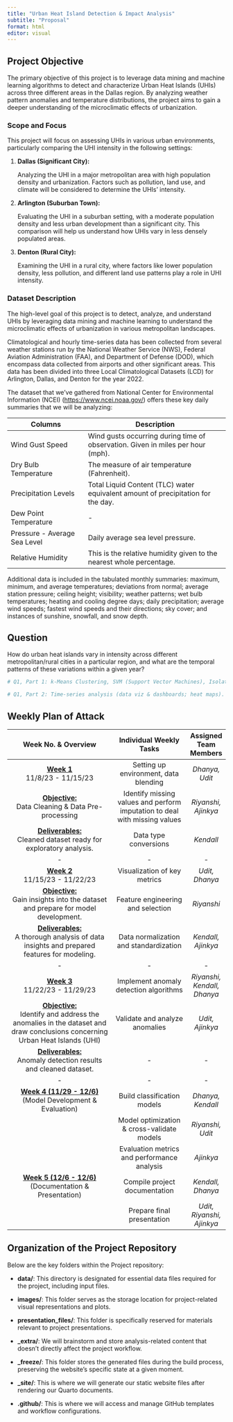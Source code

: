 ```yaml
---
title: "Urban Heat Island Detection & Impact Analysis"
subtitle: "Proposal"
format: html
editor: visual
---
```


## Project Objective

The primary objective of this project is to leverage data mining and machine learning algorithms to detect and characterize Urban Heat Islands (UHIs) across three different areas in the Dallas region. By analyzing weather pattern anomalies and temperature distributions, the project aims to gain a deeper understanding of the microclimatic effects of urbanization.

### **Scope and Focus**

This project will focus on assessing UHIs in various urban environments, particularly comparing the UHI intensity in the following settings:

1.  **Dallas (Significant City):**

    Analyzing the UHI in a major metropolitan area with high population density and urbanization. Factors such as pollution, land use, and climate will be considered to determine the UHIs' intensity.

2.  **Arlington (Suburban Town):**

    Evaluating the UHI in a suburban setting, with a moderate population density and less urban development than a significant city. This comparison will help us understand how UHIs vary in less densely populated areas.

3.  **Denton (Rural City):**

    Examining the UHI in a rural city, where factors like lower population density, less pollution, and different land use patterns play a role in UHI intensity.

### Dataset Description

The high-level goal of this project is to detect, analyze, and understand UHIs by leveraging data mining and machine learning to understand the microclimatic effects of urbanization in various metropolitan landscapes.

Climatological and hourly time-series data has been collected from several weather stations run by the National Weather Service (NWS), Federal Aviation Administration (FAA), and Department of Defense (DOD), which encompass data collected from airports and other significant areas. This data has been divided into three Local Climatological Datasets (LCD) for Arlington, Dallas, and Denton for the year 2022.

The dataset that we've gathered from National Center for Environmental Information (NCEI) (<https://www.ncei.noaa.gov/>) offers these key daily summaries that we will be analyzing:

+---------------------------------------------+----------------------------------------------------------------------------------+
| Columns                                     | Description                                                                      |
+=============================================+==================================================================================+
| Wind Gust Speed                             | Wind gusts occurring during time of observation. Given in miles per hour (mph).  |
+---------------------------------------------+----------------------------------------------------------------------------------+
| Dry Bulb Temperature                        | The measure of air temperature (Fahrenheit).                                     |
+---------------------------------------------+----------------------------------------------------------------------------------+
| Precipitation Levels                        | Total Liquid Content (TLC) water equivalent amount of precipitation for the day. |
+---------------------------------------------+----------------------------------------------------------------------------------+
| Dew Point Temperature                       | \-                                                                               |
+---------------------------------------------+----------------------------------------------------------------------------------+
| Pressure - Average Sea Level                | Daily average sea level pressure.                                                |
+---------------------------------------------+----------------------------------------------------------------------------------+
| Relative Humidity                           | This is the relative humidity given to the nearest whole percentage.             |
+---------------------------------------------+----------------------------------------------------------------------------------+

Additional data is included in the tabulated monthly summaries: maximum, minimum, and average temperatures; deviations from normal; average station pressure; ceiling height; visibility; weather patterns; wet bulb temperatures; heating and cooling degree days; daily precipitation; average wind speeds; fastest wind speeds and their directions; sky cover; and instances of sunshine, snowfall, and snow depth.

## Question

How do urban heat islands vary in intensity across different metropolitan/rural cities in a particular region, and what are the temporal patterns of these variations within a given year?

```r
# Q1, Part 1: k-Means Clustering, SVM (Support Vector Machines), Isolation Forest and Local Outlier Factor (LOF), Z-scores. First 3 are models.

# Q1, Part 2: Time-series analysis (data viz & dashboards; heat maps).
```

## Weekly Plan of Attack

+------------------------------------------------------------------------------------------------------------+----------------------------------------------------------------------------+-----------------------------+
| Week No. & Overview                                                                                        | Individual Weekly Tasks                                                    | Assigned Team Members       |
+:==========================================================================================================:+:==========================================================================:+:===========================:+
| [**Week 1\                                                                                                 | Setting up environment, data blending                                      | *Dhanya, Udit*              |
| **]{.underline}11/8/23 - 11/15/23\                                                                         |                                                                            |                             |
+------------------------------------------------------------------------------------------------------------+----------------------------------------------------------------------------+-----------------------------+
| [**Objective:**]{.underline}\                                                                              | Identify missing values and perform imputation to deal with missing values | *Riyanshi, Ajinkya*         |
| Data Cleaning & Data Pre-processing                                                                        |                                                                            |                             |
+------------------------------------------------------------------------------------------------------------+----------------------------------------------------------------------------+-----------------------------+
| [**Deliverables:**]{.underline}\                                                                           | Data type conversions                                                      | *Kendall*                   |
| Cleaned dataset ready for exploratory analysis.                                                            |                                                                            |                             |
+------------------------------------------------------------------------------------------------------------+----------------------------------------------------------------------------+-----------------------------+
| \-                                                                                                         | \-                                                                         | \-                          |
+------------------------------------------------------------------------------------------------------------+----------------------------------------------------------------------------+-----------------------------+
| [**Week 2 \                                                                                                | Visualization of key metrics                                               | *Udit, Dhanya*              |
| **]{.underline}11/15/23 - 11/22/23\                                                                        |                                                                            |                             |
+------------------------------------------------------------------------------------------------------------+----------------------------------------------------------------------------+-----------------------------+
| [**Objective:**]{.underline} \                                                                             | Feature engineering and selection                                          | *Riyanshi*                  |
| Gain insights into the dataset and prepare for model development.                                          |                                                                            |                             |
+------------------------------------------------------------------------------------------------------------+----------------------------------------------------------------------------+-----------------------------+
| [**Deliverables:**]{.underline} \                                                                          | Data normalization and standardization                                     | *Kendall, Ajinkya*          |
| A thorough analysis of data insights and prepared features for modeling.                                   |                                                                            |                             |
+------------------------------------------------------------------------------------------------------------+----------------------------------------------------------------------------+-----------------------------+
| \-                                                                                                         | \-                                                                         | \-                          |
+------------------------------------------------------------------------------------------------------------+----------------------------------------------------------------------------+-----------------------------+
| [**Week 3\                                                                                                 | Implement anomaly detection algorithms                                     | *Riyanshi, Kendall, Dhanya* |
| **]{.underline}11/22/23 - 11/29/23                                                                         |                                                                            |                             |
+------------------------------------------------------------------------------------------------------------+----------------------------------------------------------------------------+-----------------------------+
| [**Objective:**]{.underline}\                                                                              | Validate and analyze anomalies                                             | *Udit, Ajinkya*             |
| Identify and address the anomalies in the dataset and draw conclusions concerning Urban Heat Islands (UHI) |                                                                            |                             |
+------------------------------------------------------------------------------------------------------------+----------------------------------------------------------------------------+-----------------------------+
| [**Deliverables:**]{.underline}\                                                                           | \-                                                                         | \-                          |
| Anomaly detection results and cleaned dataset.                                                             |                                                                            |                             |
+------------------------------------------------------------------------------------------------------------+----------------------------------------------------------------------------+-----------------------------+
| \-                                                                                                         | \-                                                                         | \-                          |
+------------------------------------------------------------------------------------------------------------+----------------------------------------------------------------------------+-----------------------------+
| [**Week 4 (11/29 - 12/6)**]{.underline}\                                                                   | Build classification models                                                | *Dhanya, Kendall*           |
| (Model Development & Evaluation)                                                                           |                                                                            |                             |
+------------------------------------------------------------------------------------------------------------+----------------------------------------------------------------------------+-----------------------------+
|                                                                                                            | Model optimization & cross-validate models                                 | *Riyanshi, Udit*            |
+------------------------------------------------------------------------------------------------------------+----------------------------------------------------------------------------+-----------------------------+
|                                                                                                            | Evaluation metrics and performance analysis                                | *Ajinkya*                   |
+------------------------------------------------------------------------------------------------------------+----------------------------------------------------------------------------+-----------------------------+
| [**Week 5 (12/6 - 12/6)**]{.underline}\                                                                    | Compile project documentation                                              | *Kendall, Dhanya*           |
| (Documentation & Presentation)                                                                             |                                                                            |                             |
+------------------------------------------------------------------------------------------------------------+----------------------------------------------------------------------------+-----------------------------+
|                                                                                                            | Prepare final presentation                                                 | *Udit, Riyanshi, Ajinkya*   |
+------------------------------------------------------------------------------------------------------------+----------------------------------------------------------------------------+-----------------------------+

## Organization of the Project Repository

Below are the key folders within the Project repository:

-   **data/**: This directory is designated for essential data files required for the project, including input files.

-   **images/**: This folder serves as the storage location for project-related visual representations and plots.

-   **presentation_files/**: This folder is specifically reserved for materials relevant to project presentations.

-   **\_extra/**: We will brainstorm and store analysis-related content that doesn't directly affect the project workflow.

-   **\_freeze/**: This folder stores the generated files during the build process, preserving the website's specific state at a given moment.

-   **\_site/**: This is where we will generate our static website files after rendering our Quarto documents.

-   **.github/**: This is where we will access and manage GitHub templates and workflow configurations.
